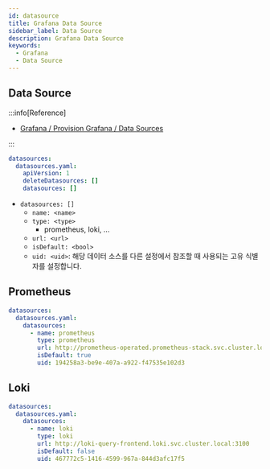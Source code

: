 ```yaml
---
id: datasource
title: Grafana Data Source
sidebar_label: Data Source
description: Grafana Data Source
keywords:
  - Grafana
  - Data Source
---
```


## Data Source

:::info[Reference]

- [Grafana / Provision Grafana / Data Sources](https://grafana.com/docs/grafana/latest/administration/provisioning/#data-sources)

:::

```yaml title="grafana-values.yaml"
datasources:
  datasources.yaml:
    apiVersion: 1
    deleteDatasources: []
    datasources: []
```

- `datasources: []`
  - `name: <name>`
  - `type: <type>`
    - prometheus, loki, ...
  - `url: <url>`
  - `isDefault: <bool>`
  - `uid: <uid>`: 해당 데이터 소스를 다른 설정에서 참조할 때 사용되는 고유 식별자를 설정합니다.

## Prometheus

```yaml title="grafana-values.yaml"
datasources:
  datasources.yaml:
    datasources:
      - name: prometheus
        type: prometheus
        url: http://prometheus-operated.prometheus-stack.svc.cluster.local:9090
        isDefault: true
        uid: 194258a3-be9e-407a-a922-f47535e102d3
```

## Loki

```yaml title="grafana-values.yaml"
datasources:
  datasources.yaml:
    datasources:
      - name: loki
        type: loki
        url: http://loki-query-frontend.loki.svc.cluster.local:3100
        isDefault: false
        uid: 467772c5-1416-4599-967a-844d3afc17f5
```
